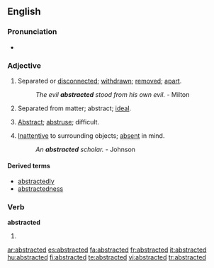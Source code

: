 ==English==

===Pronunciation===
* {{IPA|/æb'stæktıd/}}

===Adjective===
{{en-adj}}

# Separated or [[disconnected]]; [[withdrawn]]; [[remove]]d; [[apart]].
#: ''The evil '''abstracted''' stood from his own evil.'' - Milton
# {{obsolete}} Separated from matter; abstract; [[ideal]].
# {{obsolete}} [[abstract|Abstract]]; [[abstruse]]; difficult.
# [[inattentive|Inattentive]] to surrounding objects; [[absent]] in mind.
#: ''An '''abstracted''' scholar.'' - Johnson

====Derived terms====
* [[abstractedly]]
* [[abstractedness]]

===Verb===
'''abstracted'''

# {{past of|[[abstract]]}}

[[ar:abstracted]]
[[es:abstracted]]
[[fa:abstracted]]
[[fr:abstracted]]
[[it:abstracted]]
[[hu:abstracted]]
[[fi:abstracted]]
[[te:abstracted]]
[[vi:abstracted]]
[[tr:abstracted]]